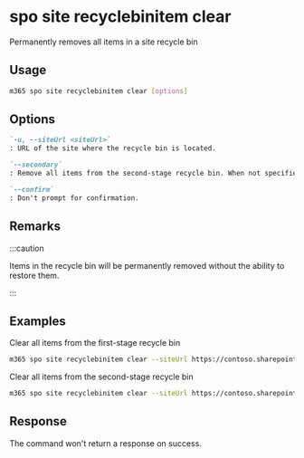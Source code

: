 
# spo site recyclebinitem clear

Permanently removes all items in a site recycle bin

## Usage

```sh
m365 spo site recyclebinitem clear [options]
```

## Options

```md defintion-list
`-u, --siteUrl <siteUrl>`
: URL of the site where the recycle bin is located.

`--secondary`
: Remove all items from the second-stage recycle bin. When not specified, items from the first-stage recycle bin will be cleared.

`--confirm`
: Don't prompt for confirmation.
```

<Global />

## Remarks

:::caution

Items in the recycle bin will be permanently removed without the ability to restore them.

:::

## Examples

Clear all items from the first-stage recycle bin

```sh
m365 spo site recyclebinitem clear --siteUrl https://contoso.sharepoint.com/sites/sales
```

Clear all items from the second-stage recycle bin

```sh
m365 spo site recyclebinitem clear --siteUrl https://contoso.sharepoint.com/sites/sales --secondary
```

## Response

The command won't return a response on success.
